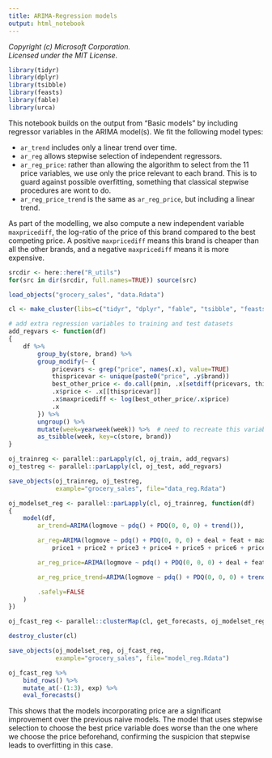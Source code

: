 ```yaml
---
title: ARIMA-Regression models
output: html_notebook
---
```


_Copyright (c) Microsoft Corporation._<br/>
_Licensed under the MIT License._

```r
library(tidyr)
library(dplyr)
library(tsibble)
library(feasts)
library(fable)
library(urca)
```

This notebook builds on the output from "Basic models" by including regressor variables in the ARIMA model(s). We fit the following model types:

- `ar_trend` includes only a linear trend over time.
- `ar_reg` allows stepwise selection of independent regressors.
- `ar_reg_price`: rather than allowing the algorithm to select from the 11 price variables, we use only the price relevant to each brand. This is to guard against possible overfitting, something that classical stepwise procedures are wont to do.
- `ar_reg_price_trend` is the same as `ar_reg_price`, but including a linear trend.

As part of the modelling, we also compute a new independent variable `maxpricediff`, the log-ratio of the price of this brand compared to the best competing price. A positive `maxpricediff` means this brand is cheaper than all the other brands, and a negative `maxpricediff` means it is more expensive.

```r
srcdir <- here::here("R_utils")
for(src in dir(srcdir, full.names=TRUE)) source(src)

load_objects("grocery_sales", "data.Rdata")

cl <- make_cluster(libs=c("tidyr", "dplyr", "fable", "tsibble", "feasts"))

# add extra regression variables to training and test datasets
add_regvars <- function(df)
{
    df %>%
        group_by(store, brand) %>%
        group_modify(~ {
            pricevars <- grep("price", names(.x), value=TRUE)
            thispricevar <- unique(paste0("price", .y$brand))
            best_other_price <- do.call(pmin, .x[setdiff(pricevars, thispricevar)])
            .x$price <- .x[[thispricevar]]
            .x$maxpricediff <- log(best_other_price/.x$price)
            .x
        }) %>%
        ungroup() %>%
        mutate(week=yearweek(week)) %>%  # need to recreate this variable because of tsibble/vctrs issues
        as_tsibble(week, key=c(store, brand))
}

oj_trainreg <- parallel::parLapply(cl, oj_train, add_regvars)
oj_testreg <- parallel::parLapply(cl, oj_test, add_regvars)

save_objects(oj_trainreg, oj_testreg,
             example="grocery_sales", file="data_reg.Rdata")

oj_modelset_reg <- parallel::parLapply(cl, oj_trainreg, function(df)
{
    model(df,
        ar_trend=ARIMA(logmove ~ pdq() + PDQ(0, 0, 0) + trend()),

        ar_reg=ARIMA(logmove ~ pdq() + PDQ(0, 0, 0) + deal + feat + maxpricediff +
            price1 + price2 + price3 + price4 + price5 + price6 + price7 + price8 + price9 + price10 + price11),

        ar_reg_price=ARIMA(logmove ~ pdq() + PDQ(0, 0, 0) + deal + feat + maxpricediff + price),

        ar_reg_price_trend=ARIMA(logmove ~ pdq() + PDQ(0, 0, 0) + trend() + deal + feat + maxpricediff + price),

        .safely=FALSE
    )
})

oj_fcast_reg <- parallel::clusterMap(cl, get_forecasts, oj_modelset_reg, oj_testreg)

destroy_cluster(cl)

save_objects(oj_modelset_reg, oj_fcast_reg,
             example="grocery_sales", file="model_reg.Rdata")

oj_fcast_reg %>%
    bind_rows() %>%
    mutate_at(-(1:3), exp) %>%
    eval_forecasts()
```

This shows that the models incorporating price are a significant improvement over the previous naive models. The model that uses stepwise selection to choose the best price variable does worse than the one where we choose the price beforehand, confirming the suspicion that stepwise leads to overfitting in this case.
